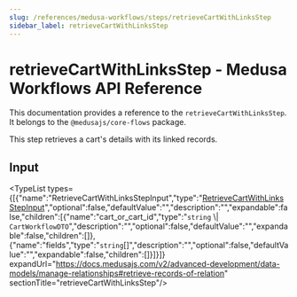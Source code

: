 ```yaml
---
slug: /references/medusa-workflows/steps/retrieveCartWithLinksStep
sidebar_label: retrieveCartWithLinksStep
---
```



# retrieveCartWithLinksStep - Medusa Workflows API Reference

This documentation provides a reference to the `retrieveCartWithLinksStep`. It belongs to the `@medusajs/core-flows` package.

This step retrieves a cart's details with its linked records.

## Input

<TypeList types={[{"name":"RetrieveCartWithLinksStepInput","type":"[RetrieveCartWithLinksStepInput](../../../interfaces/core_flows.RetrieveCartWithLinksStepInput/page.mdx)","optional":false,"defaultValue":"","description":"","expandable":false,"children":[{"name":"cart_or_cart_id","type":"`string` \\| `CartWorkflowDTO`","description":"","optional":false,"defaultValue":"","expandable":false,"children":[]},{"name":"fields","type":"`string`[]","description":"","optional":false,"defaultValue":"","expandable":false,"children":[]}]}]} expandUrl="https://docs.medusajs.com/v2/advanced-development/data-models/manage-relationships#retrieve-records-of-relation" sectionTitle="retrieveCartWithLinksStep"/>
